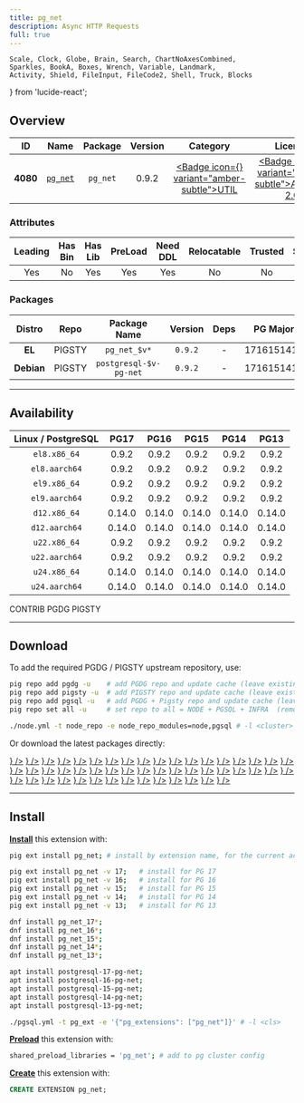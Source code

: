 ```yaml
---
title: pg_net
description: Async HTTP Requests
full: true
---
```


    Scale, Clock, Globe, Brain, Search, ChartNoAxesCombined,
    Sparkles, BookA, Boxes, Wrench, Variable, Landmark,
    Activity, Shield, FileInput, FileCode2, Shell, Truck, Blocks
} from 'lucide-react';

## Overview

| <TooltipIconButton tooltip="Extension unique identifier" side="top">ID</TooltipIconButton> | <TooltipIconButton tooltip="Extension name" side="top">Name</TooltipIconButton> | <TooltipIconButton tooltip="Package name for installation" side="top">Package</TooltipIconButton> | <TooltipIconButton tooltip="Latest available extension version" side="top">Version</TooltipIconButton> | <TooltipIconButton tooltip="Extension category" side="top">Category</TooltipIconButton> | <TooltipIconButton tooltip="Open source license" side="top">License</TooltipIconButton> | <TooltipIconButton tooltip="Programming language" side="top">Lang</TooltipIconButton> |
|:--------:|:--------:|:----------:|:--------------:|:---------------------------------------:|:------------------------------------------------------:|:----:|
| **4080** | [`pg_net`](https://github.com/supabase/pg_net) | `pg_net` | 0.9.2 | <a href="/ext/util" className="no-underline"><Badge icon={<Wrench />} variant="amber-subtle">UTIL</Badge></a> | <a href="/ext/list/license#apache-20" className="no-underline"><Badge icon={<Scale />} variant="green-subtle">Apache-2.0</Badge></a> | <a href="/ext/list/lang#c"><Badge icon={<FileCode2 />} variant="blue-subtle">C</Badge></a> |

### Attributes

| <TooltipIconButton tooltip="The Primary Leading extension in the Package" side="top">Leading</TooltipIconButton> | <TooltipIconButton tooltip="Contains binary utils" side="top">Has Bin</TooltipIconButton> | <TooltipIconButton tooltip="Contains .so shared library files" side="top">Has Lib</TooltipIconButton> | <TooltipIconButton tooltip="Requires preloading via shared_preload_libraries" side="top">PreLoad</TooltipIconButton> | <TooltipIconButton tooltip="Requires CREATE EXTENSION DDL command" side="top">Need DDL</TooltipIconButton> | <TooltipIconButton tooltip="Can be installed in any schema" side="top">Relocatable</TooltipIconButton> | <TooltipIconButton tooltip="Can be created by non-superuser" side="top">Trusted</TooltipIconButton> | <TooltipIconButton tooltip="Schemas used by this extension" side="top">Schemas</TooltipIconButton> |
|:-------:|:-------:|:-------:|:-------:|:--------:|:-----------:|:-------:|:-------:|
| Yes | No | Yes | Yes | Yes | No | No | - |

### Packages

| <TooltipIconButton tooltip="Linux distribution family, EL or Debian" side="top">Distro</TooltipIconButton> | <TooltipIconButton tooltip="Package repository" side="top">Repo</TooltipIconButton> | <TooltipIconButton tooltip="The RPM/DEB Package Name Pattern (replace $v with real pg major)" side="top">Package Name</TooltipIconButton> | <TooltipIconButton tooltip="Latest package version" side="top">Version</TooltipIconButton> | <TooltipIconButton tooltip="RPM/DEB Package dependencies" side="top">Deps</TooltipIconButton> | <TooltipIconButton tooltip="Available in these PostgreSQL Major Versions" side="top">PG Major</TooltipIconButton> |
|:----------:|:--------:|:------------------------:|:-----------:|:------------:|:------------------:|
|   **EL**   | <Badge variant="amber-subtle"><span className="font-bold">PIGSTY</span></Badge> | `pg_net_$v*` | `0.9.2` | - | <Badge variant="green-subtle">17</Badge><Badge variant="green-subtle">16</Badge><Badge variant="green-subtle">15</Badge><Badge variant="green-subtle">14</Badge><Badge variant="green-subtle">13</Badge> |
| **Debian** | <Badge variant="amber-subtle"><span className="font-bold">PIGSTY</span></Badge> | `postgresql-$v-pg-net` | `0.9.2` | - | <Badge variant="green-subtle">17</Badge><Badge variant="green-subtle">16</Badge><Badge variant="green-subtle">15</Badge><Badge variant="green-subtle">14</Badge><Badge variant="green-subtle">13</Badge> |



------

## Availability

| <TooltipIconButton tooltip="Linux Distro Arch / PostgreSQL Major Version" side="top">Linux / PostgreSQL </TooltipIconButton> | **PG17** | **PG16** | **PG15** | **PG14** | **PG13** |
|:-----:|:-----:|:-----:|:-----:|:-----:|:-----:|
| `el8.x86_64` | <Badge variant="amber-subtle">0.9.2</Badge> | <Badge variant="amber-subtle">0.9.2</Badge> | <Badge variant="amber-subtle">0.9.2</Badge> | <Badge variant="amber-subtle">0.9.2</Badge> | <Badge variant="amber-subtle">0.9.2</Badge> |
| `el8.aarch64` | <Badge variant="amber-subtle">0.9.2</Badge> | <Badge variant="amber-subtle">0.9.2</Badge> | <Badge variant="amber-subtle">0.9.2</Badge> | <Badge variant="amber-subtle">0.9.2</Badge> | <Badge variant="amber-subtle">0.9.2</Badge> |
| `el9.x86_64` | <Badge variant="amber-subtle">0.9.2</Badge> | <Badge variant="amber-subtle">0.9.2</Badge> | <Badge variant="amber-subtle">0.9.2</Badge> | <Badge variant="amber-subtle">0.9.2</Badge> | <Badge variant="amber-subtle">0.9.2</Badge> |
| `el9.aarch64` | <Badge variant="amber-subtle">0.9.2</Badge> | <Badge variant="amber-subtle">0.9.2</Badge> | <Badge variant="amber-subtle">0.9.2</Badge> | <Badge variant="amber-subtle">0.9.2</Badge> | <Badge variant="amber-subtle">0.9.2</Badge> |
| `d12.x86_64` | <Badge variant="amber-subtle">0.14.0</Badge> | <Badge variant="amber-subtle">0.14.0</Badge> | <Badge variant="amber-subtle">0.14.0</Badge> | <Badge variant="amber-subtle">0.14.0</Badge> | <Badge variant="amber-subtle">0.14.0</Badge> |
| `d12.aarch64` | <Badge variant="amber-subtle">0.14.0</Badge> | <Badge variant="amber-subtle">0.14.0</Badge> | <Badge variant="amber-subtle">0.14.0</Badge> | <Badge variant="amber-subtle">0.14.0</Badge> | <Badge variant="amber-subtle">0.14.0</Badge> |
| `u22.x86_64` | <Badge variant="amber-subtle">0.9.2</Badge> | <Badge variant="amber-subtle">0.9.2</Badge> | <Badge variant="amber-subtle">0.9.2</Badge> | <Badge variant="amber-subtle">0.9.2</Badge> | <Badge variant="amber-subtle">0.9.2</Badge> |
| `u22.aarch64` | <Badge variant="amber-subtle">0.9.2</Badge> | <Badge variant="amber-subtle">0.9.2</Badge> | <Badge variant="amber-subtle">0.9.2</Badge> | <Badge variant="amber-subtle">0.9.2</Badge> | <Badge variant="amber-subtle">0.9.2</Badge> |
| `u24.x86_64` | <Badge variant="amber-subtle">0.14.0</Badge> | <Badge variant="amber-subtle">0.14.0</Badge> | <Badge variant="amber-subtle">0.14.0</Badge> | <Badge variant="amber-subtle">0.14.0</Badge> | <Badge variant="amber-subtle">0.14.0</Badge> |
| `u24.aarch64` | <Badge variant="amber-subtle">0.14.0</Badge> | <Badge variant="amber-subtle">0.14.0</Badge> | <Badge variant="amber-subtle">0.14.0</Badge> | <Badge variant="amber-subtle">0.14.0</Badge> | <Badge variant="amber-subtle">0.14.0</Badge> |

<Badge variant="green-subtle"><span className="font-black">CONTRIB</span></Badge> <Badge variant="blue-subtle"><span className="font-black">PGDG</span></Badge> <Badge variant="amber-subtle"><span className="font-black">PIGSTY</span></Badge>

------

## Download

To add the required PGDG / PIGSTY upstream repository, use:

```bash tab="pig"
pig repo add pgdg -u    # add PGDG repo and update cache (leave existing repos)
pig repo add pigsty -u  # add PIGSTY repo and update cache (leave existing repos)
pig repo add pgsql -u   # add PGDG + Pigsty repo and update cache (leave existing repos)
pig repo set all -u     # set repo to all = NODE + PGSQL + INFRA  (remove existing repos)
```
```bash tab="pigsty"
./node.yml -t node_repo -e node_repo_modules=node,pgsql # -l <cluster>
```

Or download the latest packages directly:

<Files>
    <Folder name="el8.x86_64">
        <a href="https://repo.pigsty.io/yum/pgsql/el8.x86_64/pg_net_17-0.9.2-2PIGSTY.el8.x86_64.rpm"><File name="pg_net_17-0.9.2-2PIGSTY.el8.x86_64.rpm" icon={<Package className="text-emerald-500" />} /></a>
        <a href="https://repo.pigsty.io/yum/pgsql/el8.x86_64/pg_net_16-0.9.2-2PIGSTY.el8.x86_64.rpm"><File name="pg_net_16-0.9.2-2PIGSTY.el8.x86_64.rpm" icon={<Package className="text-emerald-500" />} /></a>
        <a href="https://repo.pigsty.io/yum/pgsql/el8.x86_64/pg_net_15-0.9.2-2PIGSTY.el8.x86_64.rpm"><File name="pg_net_15-0.9.2-2PIGSTY.el8.x86_64.rpm" icon={<Package className="text-emerald-500" />} /></a>
        <a href="https://repo.pigsty.io/yum/pgsql/el8.x86_64/pg_net_14-0.9.2-2PIGSTY.el8.x86_64.rpm"><File name="pg_net_14-0.9.2-2PIGSTY.el8.x86_64.rpm" icon={<Package className="text-emerald-500" />} /></a>
        <a href="https://repo.pigsty.io/yum/pgsql/el8.x86_64/pg_net_13-0.9.2-2PIGSTY.el8.x86_64.rpm"><File name="pg_net_13-0.9.2-2PIGSTY.el8.x86_64.rpm" icon={<Package className="text-emerald-500" />} /></a>
    </Folder>
    <Folder name="el8.aarch64">
        <a href="https://repo.pigsty.io/yum/pgsql/el8.aarch64/pg_net_17-0.9.2-2PIGSTY.el8.aarch64.rpm"><File name="pg_net_17-0.9.2-2PIGSTY.el8.aarch64.rpm" icon={<Package className="text-orange-500" />} /></a>
        <a href="https://repo.pigsty.io/yum/pgsql/el8.aarch64/pg_net_16-0.9.2-2PIGSTY.el8.aarch64.rpm"><File name="pg_net_16-0.9.2-2PIGSTY.el8.aarch64.rpm" icon={<Package className="text-orange-500" />} /></a>
        <a href="https://repo.pigsty.io/yum/pgsql/el8.aarch64/pg_net_15-0.9.2-2PIGSTY.el8.aarch64.rpm"><File name="pg_net_15-0.9.2-2PIGSTY.el8.aarch64.rpm" icon={<Package className="text-orange-500" />} /></a>
        <a href="https://repo.pigsty.io/yum/pgsql/el8.aarch64/pg_net_14-0.9.2-2PIGSTY.el8.aarch64.rpm"><File name="pg_net_14-0.9.2-2PIGSTY.el8.aarch64.rpm" icon={<Package className="text-orange-500" />} /></a>
        <a href="https://repo.pigsty.io/yum/pgsql/el8.aarch64/pg_net_13-0.9.2-2PIGSTY.el8.aarch64.rpm"><File name="pg_net_13-0.9.2-2PIGSTY.el8.aarch64.rpm" icon={<Package className="text-orange-500" />} /></a>
    </Folder>
    <Folder name="el9.x86_64">
        <a href="https://repo.pigsty.io/yum/pgsql/el9.x86_64/pg_net_17-0.9.2-2PIGSTY.el9.x86_64.rpm"><File name="pg_net_17-0.9.2-2PIGSTY.el9.x86_64.rpm" icon={<Package className="text-emerald-500" />} /></a>
        <a href="https://repo.pigsty.io/yum/pgsql/el9.x86_64/pg_net_16-0.9.2-2PIGSTY.el9.x86_64.rpm"><File name="pg_net_16-0.9.2-2PIGSTY.el9.x86_64.rpm" icon={<Package className="text-emerald-500" />} /></a>
        <a href="https://repo.pigsty.io/yum/pgsql/el9.x86_64/pg_net_15-0.9.2-2PIGSTY.el9.x86_64.rpm"><File name="pg_net_15-0.9.2-2PIGSTY.el9.x86_64.rpm" icon={<Package className="text-emerald-500" />} /></a>
        <a href="https://repo.pigsty.io/yum/pgsql/el9.x86_64/pg_net_14-0.9.2-2PIGSTY.el9.x86_64.rpm"><File name="pg_net_14-0.9.2-2PIGSTY.el9.x86_64.rpm" icon={<Package className="text-emerald-500" />} /></a>
        <a href="https://repo.pigsty.io/yum/pgsql/el9.x86_64/pg_net_13-0.9.2-2PIGSTY.el9.x86_64.rpm"><File name="pg_net_13-0.9.2-2PIGSTY.el9.x86_64.rpm" icon={<Package className="text-emerald-500" />} /></a>
    </Folder>
    <Folder name="el9.aarch64">
        <a href="https://repo.pigsty.io/yum/pgsql/el9.aarch64/pg_net_17-0.9.2-2PIGSTY.el9.aarch64.rpm"><File name="pg_net_17-0.9.2-2PIGSTY.el9.aarch64.rpm" icon={<Package className="text-orange-500" />} /></a>
        <a href="https://repo.pigsty.io/yum/pgsql/el9.aarch64/pg_net_16-0.9.2-2PIGSTY.el9.aarch64.rpm"><File name="pg_net_16-0.9.2-2PIGSTY.el9.aarch64.rpm" icon={<Package className="text-orange-500" />} /></a>
        <a href="https://repo.pigsty.io/yum/pgsql/el9.aarch64/pg_net_15-0.9.2-2PIGSTY.el9.aarch64.rpm"><File name="pg_net_15-0.9.2-2PIGSTY.el9.aarch64.rpm" icon={<Package className="text-orange-500" />} /></a>
        <a href="https://repo.pigsty.io/yum/pgsql/el9.aarch64/pg_net_14-0.9.2-2PIGSTY.el9.aarch64.rpm"><File name="pg_net_14-0.9.2-2PIGSTY.el9.aarch64.rpm" icon={<Package className="text-orange-500" />} /></a>
        <a href="https://repo.pigsty.io/yum/pgsql/el9.aarch64/pg_net_13-0.9.2-2PIGSTY.el9.aarch64.rpm"><File name="pg_net_13-0.9.2-2PIGSTY.el9.aarch64.rpm" icon={<Package className="text-orange-500" />} /></a>
    </Folder>
    <Folder name="d12.x86_64">
        <a href="https://repo.pigsty.io/apt/pgsql/bookworm/pool/main/p/pg-net/postgresql-17-pg-net_0.14.0-1PIGSTY~bookworm_amd64.deb"><File name="postgresql-17-pg-net_0.14.0-1PIGSTY~bookworm_amd64.deb" icon={<Box className="text-emerald-500" />} /></a>
        <a href="https://repo.pigsty.io/apt/pgsql/bookworm/pool/main/p/pg-net/postgresql-16-pg-net_0.14.0-1PIGSTY~bookworm_amd64.deb"><File name="postgresql-16-pg-net_0.14.0-1PIGSTY~bookworm_amd64.deb" icon={<Box className="text-emerald-500" />} /></a>
        <a href="https://repo.pigsty.io/apt/pgsql/bookworm/pool/main/p/pg-net/postgresql-15-pg-net_0.14.0-1PIGSTY~bookworm_amd64.deb"><File name="postgresql-15-pg-net_0.14.0-1PIGSTY~bookworm_amd64.deb" icon={<Box className="text-emerald-500" />} /></a>
        <a href="https://repo.pigsty.io/apt/pgsql/bookworm/pool/main/p/pg-net/postgresql-14-pg-net_0.14.0-1PIGSTY~bookworm_amd64.deb"><File name="postgresql-14-pg-net_0.14.0-1PIGSTY~bookworm_amd64.deb" icon={<Box className="text-emerald-500" />} /></a>
        <a href="https://repo.pigsty.io/apt/pgsql/bookworm/pool/main/p/pg-net/postgresql-13-pg-net_0.14.0-1PIGSTY~bookworm_amd64.deb"><File name="postgresql-13-pg-net_0.14.0-1PIGSTY~bookworm_amd64.deb" icon={<Box className="text-emerald-500" />} /></a>
    </Folder>
    <Folder name="d12.aarch64">
        <a href="https://repo.pigsty.io/apt/pgsql/bookworm/pool/main/p/pg-net/postgresql-17-pg-net_0.14.0-1PIGSTY~bookworm_arm64.deb"><File name="postgresql-17-pg-net_0.14.0-1PIGSTY~bookworm_arm64.deb" icon={<Box className="text-orange-500" />} /></a>
        <a href="https://repo.pigsty.io/apt/pgsql/bookworm/pool/main/p/pg-net/postgresql-16-pg-net_0.14.0-1PIGSTY~bookworm_arm64.deb"><File name="postgresql-16-pg-net_0.14.0-1PIGSTY~bookworm_arm64.deb" icon={<Box className="text-orange-500" />} /></a>
        <a href="https://repo.pigsty.io/apt/pgsql/bookworm/pool/main/p/pg-net/postgresql-15-pg-net_0.14.0-1PIGSTY~bookworm_arm64.deb"><File name="postgresql-15-pg-net_0.14.0-1PIGSTY~bookworm_arm64.deb" icon={<Box className="text-orange-500" />} /></a>
        <a href="https://repo.pigsty.io/apt/pgsql/bookworm/pool/main/p/pg-net/postgresql-14-pg-net_0.14.0-1PIGSTY~bookworm_arm64.deb"><File name="postgresql-14-pg-net_0.14.0-1PIGSTY~bookworm_arm64.deb" icon={<Box className="text-orange-500" />} /></a>
        <a href="https://repo.pigsty.io/apt/pgsql/bookworm/pool/main/p/pg-net/postgresql-13-pg-net_0.14.0-1PIGSTY~bookworm_arm64.deb"><File name="postgresql-13-pg-net_0.14.0-1PIGSTY~bookworm_arm64.deb" icon={<Box className="text-orange-500" />} /></a>
    </Folder>
    <Folder name="u22.x86_64">
        <a href="https://repo.pigsty.io/apt/pgsql/jammy/pool/main/p/pg-net/postgresql-17-pg-net_0.9.2-1PIGSTY~jammy_amd64.deb"><File name="postgresql-17-pg-net_0.9.2-1PIGSTY~jammy_amd64.deb" icon={<Box className="text-emerald-500" />} /></a>
        <a href="https://repo.pigsty.io/apt/pgsql/jammy/pool/main/p/pg-net/postgresql-16-pg-net_0.9.2-1PIGSTY~jammy_amd64.deb"><File name="postgresql-16-pg-net_0.9.2-1PIGSTY~jammy_amd64.deb" icon={<Box className="text-emerald-500" />} /></a>
        <a href="https://repo.pigsty.io/apt/pgsql/jammy/pool/main/p/pg-net/postgresql-15-pg-net_0.9.2-1PIGSTY~jammy_amd64.deb"><File name="postgresql-15-pg-net_0.9.2-1PIGSTY~jammy_amd64.deb" icon={<Box className="text-emerald-500" />} /></a>
        <a href="https://repo.pigsty.io/apt/pgsql/jammy/pool/main/p/pg-net/postgresql-14-pg-net_0.9.2-1PIGSTY~jammy_amd64.deb"><File name="postgresql-14-pg-net_0.9.2-1PIGSTY~jammy_amd64.deb" icon={<Box className="text-emerald-500" />} /></a>
        <a href="https://repo.pigsty.io/apt/pgsql/jammy/pool/main/p/pg-net/postgresql-13-pg-net_0.9.2-1PIGSTY~jammy_amd64.deb"><File name="postgresql-13-pg-net_0.9.2-1PIGSTY~jammy_amd64.deb" icon={<Box className="text-emerald-500" />} /></a>
    </Folder>
    <Folder name="u22.aarch64">
        <a href="https://repo.pigsty.io/apt/pgsql/jammy/pool/main/p/pg-net/postgresql-17-pg-net_0.9.2-1PIGSTY~jammy_arm64.deb"><File name="postgresql-17-pg-net_0.9.2-1PIGSTY~jammy_arm64.deb" icon={<Box className="text-orange-500" />} /></a>
        <a href="https://repo.pigsty.io/apt/pgsql/jammy/pool/main/p/pg-net/postgresql-16-pg-net_0.9.2-1PIGSTY~jammy_arm64.deb"><File name="postgresql-16-pg-net_0.9.2-1PIGSTY~jammy_arm64.deb" icon={<Box className="text-orange-500" />} /></a>
        <a href="https://repo.pigsty.io/apt/pgsql/jammy/pool/main/p/pg-net/postgresql-15-pg-net_0.9.2-1PIGSTY~jammy_arm64.deb"><File name="postgresql-15-pg-net_0.9.2-1PIGSTY~jammy_arm64.deb" icon={<Box className="text-orange-500" />} /></a>
        <a href="https://repo.pigsty.io/apt/pgsql/jammy/pool/main/p/pg-net/postgresql-14-pg-net_0.9.2-1PIGSTY~jammy_arm64.deb"><File name="postgresql-14-pg-net_0.9.2-1PIGSTY~jammy_arm64.deb" icon={<Box className="text-orange-500" />} /></a>
        <a href="https://repo.pigsty.io/apt/pgsql/jammy/pool/main/p/pg-net/postgresql-13-pg-net_0.9.2-1PIGSTY~jammy_arm64.deb"><File name="postgresql-13-pg-net_0.9.2-1PIGSTY~jammy_arm64.deb" icon={<Box className="text-orange-500" />} /></a>
    </Folder>
    <Folder name="u24.x86_64">
        <a href="https://repo.pigsty.io/apt/pgsql/noble/pool/main/p/pg-net/postgresql-17-pg-net_0.14.0-1PIGSTY~noble_amd64.deb"><File name="postgresql-17-pg-net_0.14.0-1PIGSTY~noble_amd64.deb" icon={<Box className="text-emerald-500" />} /></a>
        <a href="https://repo.pigsty.io/apt/pgsql/noble/pool/main/p/pg-net/postgresql-16-pg-net_0.14.0-1PIGSTY~noble_amd64.deb"><File name="postgresql-16-pg-net_0.14.0-1PIGSTY~noble_amd64.deb" icon={<Box className="text-emerald-500" />} /></a>
        <a href="https://repo.pigsty.io/apt/pgsql/noble/pool/main/p/pg-net/postgresql-15-pg-net_0.14.0-1PIGSTY~noble_amd64.deb"><File name="postgresql-15-pg-net_0.14.0-1PIGSTY~noble_amd64.deb" icon={<Box className="text-emerald-500" />} /></a>
        <a href="https://repo.pigsty.io/apt/pgsql/noble/pool/main/p/pg-net/postgresql-14-pg-net_0.14.0-1PIGSTY~noble_amd64.deb"><File name="postgresql-14-pg-net_0.14.0-1PIGSTY~noble_amd64.deb" icon={<Box className="text-emerald-500" />} /></a>
        <a href="https://repo.pigsty.io/apt/pgsql/noble/pool/main/p/pg-net/postgresql-13-pg-net_0.14.0-1PIGSTY~noble_amd64.deb"><File name="postgresql-13-pg-net_0.14.0-1PIGSTY~noble_amd64.deb" icon={<Box className="text-emerald-500" />} /></a>
    </Folder>
    <Folder name="u24.aarch64">
        <a href="https://repo.pigsty.io/apt/pgsql/noble/pool/main/p/pg-net/postgresql-17-pg-net_0.14.0-1PIGSTY~noble_arm64.deb"><File name="postgresql-17-pg-net_0.14.0-1PIGSTY~noble_arm64.deb" icon={<Box className="text-orange-500" />} /></a>
        <a href="https://repo.pigsty.io/apt/pgsql/noble/pool/main/p/pg-net/postgresql-16-pg-net_0.14.0-1PIGSTY~noble_arm64.deb"><File name="postgresql-16-pg-net_0.14.0-1PIGSTY~noble_arm64.deb" icon={<Box className="text-orange-500" />} /></a>
        <a href="https://repo.pigsty.io/apt/pgsql/noble/pool/main/p/pg-net/postgresql-15-pg-net_0.14.0-1PIGSTY~noble_arm64.deb"><File name="postgresql-15-pg-net_0.14.0-1PIGSTY~noble_arm64.deb" icon={<Box className="text-orange-500" />} /></a>
        <a href="https://repo.pigsty.io/apt/pgsql/noble/pool/main/p/pg-net/postgresql-14-pg-net_0.14.0-1PIGSTY~noble_arm64.deb"><File name="postgresql-14-pg-net_0.14.0-1PIGSTY~noble_arm64.deb" icon={<Box className="text-orange-500" />} /></a>
        <a href="https://repo.pigsty.io/apt/pgsql/noble/pool/main/p/pg-net/postgresql-13-pg-net_0.14.0-1PIGSTY~noble_arm64.deb"><File name="postgresql-13-pg-net_0.14.0-1PIGSTY~noble_arm64.deb" icon={<Box className="text-orange-500" />} /></a>
    </Folder>
</Files>

------

## Install

[**Install**](/docs/pgsql/ext/install) this extension with:

```bash tab="pig"
pig ext install pg_net; # install by extension name, for the current active PG version

pig ext install pg_net -v 17;   # install for PG 17
pig ext install pg_net -v 16;   # install for PG 16
pig ext install pg_net -v 15;   # install for PG 15
pig ext install pg_net -v 14;   # install for PG 14
pig ext install pg_net -v 13;   # install for PG 13
```
```bash tab="yum" 
dnf install pg_net_17*;
dnf install pg_net_16*;
dnf install pg_net_15*;
dnf install pg_net_14*;
dnf install pg_net_13*;
```
```bash tab="apt" 
apt install postgresql-17-pg-net;
apt install postgresql-16-pg-net;
apt install postgresql-15-pg-net;
apt install postgresql-14-pg-net;
apt install postgresql-13-pg-net;
```
```bash tab="ansible"
./pgsql.yml -t pg_ext -e '{"pg_extensions": ["pg_net"]}' # -l <cls>
```

[**Preload**](/docs/pgsql/ext/load) this extension with:

```bash
shared_preload_libraries = 'pg_net'; # add to pg cluster config
```

[**Create**](/docs/pgsql/ext/create) this extension with:

```sql
CREATE EXTENSION pg_net;
```


